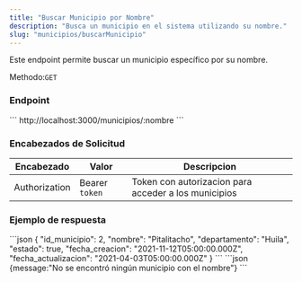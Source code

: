 ```yaml
---
title: "Buscar Municipio por Nombre"
description: "Busca un municipio en el sistema utilizando su nombre."
slug: "municipios/buscarMunicipio"
---
```


Este endpoint permite buscar un municipio específico por su nombre.


Methodo:`GET`

<h3>Endpoint</h3>

<Tabs>
  <TabItem label="Endpoint">
  ```
  http://localhost:3000/municipios/:nombre
  ```
  </TabItem>
</Tabs>

<h3>Encabezados de Solicitud</h3>

| Encabezado | Valor | Descripcion
|----------|-------| -------
| Authorization |  Bearer `token` | Token con autorizacion para acceder a los municipios

<h3>Ejemplo de respuesta</h3>

<Tabs>
  <TabItem label="Status 200">
  ```json
{
    "id_municipio": 2,
    "nombre": "Pitalitacho",
    "departamento": "Huila",
    "estado": true,
    "fecha_creacion": "2021-11-12T05:00:00.000Z",
    "fecha_actualizacion": "2021-04-03T05:00:00.000Z"
  }
```
  </TabItem>

  <TabItem label="Status 404">
  ```json
  {message:"No se encontró ningún municipio con el nombre"}
  ```
  </TabItem>
</Tabs>

